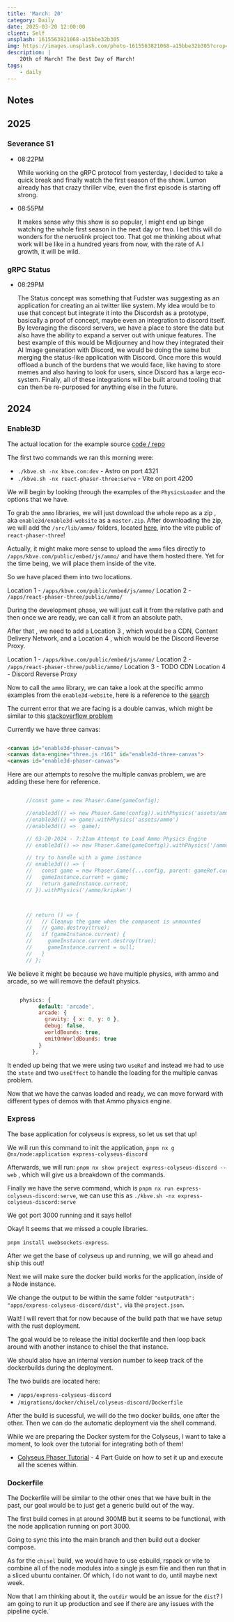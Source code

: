 ```yaml
---
title: 'March: 20'
category: Daily
date: 2025-03-20 12:00:00
client: Self
unsplash: 1615563821068-a15bbe32b305
img: https://images.unsplash.com/photo-1615563821068-a15bbe32b305?crop=entropy&cs=srgb&fm=jpg&ixid=MnwzNjM5Nzd8MHwxfHJhbmRvbXx8fHx8fHx8fDE2ODE3NDg2ODY&ixlib=rb-4.0.3&q=85
description: |
    20th of March! The Best Day of March!
tags:
    - daily
---
```


<Adsense />


## Notes


## 2025

### Severance S1

-   08:22PM

    While working on the gRPC protocol from yesterday, I decided to take a quick break and finally watch the first season of the show.
    Lumon already has that crazy thriller vibe, even the first episode is starting off strong.


-   08:55PM

    It makes sense why this show is so popular, I might end up binge watching the whole first season in the next day or two.
    I bet this will do wonders for the neruolink project too.
    That got me thinking about what work will be like in a hundred years from now, with the rate of A.I growth, it will be wild.

### gRPC Status

-   08:29PM

    The Status concept was something that Fudster was suggesting as an application for creating an ai twitter like system.
    My idea would be to use that concept but integrate it into the Discordsh as a prototype, basically a proof of concept, maybe even an integration to discord itself.
    By leveraging the discord servers, we have a place to store the data but also have the ability to expand a server out with unique features.
    The best example of this would be Midjourney and how they integrated their AI Image generation with Discord, we would be doing the same but merging the status-like application with Discord.
    Once more this would offload a bunch of the burdens that we would face, like having to store memes and also having to look for users, since Discord has a large eco-system.
    Finally, all of these integrations will be built around tooling that can then be re-purposed for anything else in the future.

## 2024


### Enable3D

The actual location for the example source [code / repo](https://github.com/enable3d/enable3d-website/tree/master/src/examples)

The first two commands we ran this morning were: 

- `./kbve.sh -nx kbve.com:dev` - Astro on port 4321
- `./kbve.sh -nx react-phaser-three:serve` - Vite on port 4200

We will begin by looking through the examples of the `PhysicsLoader` and the options that we have.

To grab the `ammo` libraries, we will just download the whole repo as a zip , aka `enable3d/enable3d-website` as a `master.zip`.
After downloading the zip, we will add the `/src/lib/ammo/` folders, located [here](https://github.com/enable3d/enable3d-website/tree/master/src/lib/ammo), into the vite public of `react-phaser-three`!

Actually, it might make more sense to upload the `ammo` files directly to `/apps/kbve.com/public/embed/js/ammo/` and have them hosted there.
Yet for the time being, we will place them inside of the vite.

So we have placed them into two locations. 

Location 1 - `/apps/kbve.com/public/embed/js/ammo/`
Location 2 - `/apps/react-phaser-three/public/ammo/`

During the development phase, we will just call it from the relative path and then once we are ready, we can call it from an absolute path.

After that , we need to add a Location 3 , which would be a CDN, Content Delivery Network, and a Location 4 , which would be the Discord Reverse Proxy.

Location 1 - `/apps/kbve.com/public/embed/js/ammo/`
Location 2 - `/apps/react-phaser-three/public/ammo/`
Location 3 - TODO CDN
Location 4 - Discord Reverse Proxy

Now to call the `ammo` library, we can take a look at the specific ammo examples from the `enable3d-website`, here is a reference to the [search](https://github.com/search?q=repo%3Aenable3d%2Fenable3d-website%20ammo&type=code)

The current error that we are facing is a double canvas, which might be similar to this [stackoverflow problem](https://stackoverflow.com/questions/73910900/why-are-multiple-canvases-being-made-in-my-phaser-react-app)

Currently we have three canvas:

```html

<canvas id="enable3d-phaser-canvas">
<canvas data-engine="three.js r161" id="enable3d-three-canvas">
<canvas id="enable3d-phaser-canvas">

```

Here are our attempts to resolve the multiple canvas problem, we are adding these here for reference.


```javascript

      //const game = new Phaser.Game(gameConfig); 

      //enable3d(() => new Phaser.Game(config)).withPhysics('assets/ammo')
      //enable3d(() => game).withPhysics('assets/ammo')
      //enable3d(() =>  game);

      // 03-20-2024 - 7:21am Attempt to Load Ammo Physics Engine 
      // enable3d(() => new Phaser.Game(gameConfig)).withPhysics('/ammo/kripken')

      // try to handle with a game instance
      // enable3d(() => {
      //   const game = new Phaser.Game({...config, parent: gameRef.current});
      //   gameInstance.current = game;
      //   return gameInstance.current;
      // }).withPhysics('/ammo/kripken')



      // return () => {
      //   // Cleanup the game when the component is unmounted
      //   // game.destroy(true);
      //   if (gameInstance.current) {
      //     gameInstance.current.destroy(true);
      //     gameInstance.current = null;
      //   }
      // };

```

We believe it might be because we have multiple physics, with ammo and arcade, so we will remove the default physics.

```javascript

    physics: {
          default: 'arcade',
          arcade: {
            gravity: { x: 0, y: 0 },
            debug: false,
            worldBounds: true,
            emitOnWorldBounds: true
          }
        },

```

It ended up being that we were using two `useRef` and instead we had to use the `state` and two `useEffect` to handle the loading for the multiple canvas problem.

Now that we have the canvas loaded and ready, we can move forward with different types of demos with that Ammo physics engine.

### Express

The base application for colyseus is express, so let us set that up!

We will run this command to init the application, `pnpm nx g @nx/node:application express-colyseus-discord`

Afterwards, we will run: `pnpm nx show project express-colyseus-discord --web` , which will give us a breakdown of the commands.

Finally we have the serve command, which is `pnpm nx run express-colyseus-discord:serve`, we can use this as `./kbve.sh -nx express-colyseus-discord:serve`

We got port 3000 running and it says hello!

Okay! It seems that we missed a couple libraries. 

`pnpm install uwebsockets-express`.

After we get the base of colyseus up and running, we will go ahead and ship this out!

Next we will make sure the docker build works for the application, inside of a Node instance.

We change the output to be within the same folder `"outputPath": "apps/express-colyseus-discord/dist",` via the `project.json`.

Wait! I will revert that for now because of the build path that we have setup with the rust deployment. 

The goal would be to release the initial dockerfile and then loop back around with another instance to chisel the that instance.

We should also have an internal version number to keep track of the dockerbuilds during the deployment.

The two builds are located here:

- `/apps/express-colyseus-discord`
- `/migrations/docker/chisel/colyseus-discord/Dockerfile`

After the build is sucessful, we will do the two docker builds, one after the other.
Then we can do the automatic deployment via the shell command.

While we are preparing the Docker system for the Colyseus, I want to take a moment, to look over the tutorial for integrating both of them!

- [Colyseus Phaser Tutorial](https://learn.colyseus.io/phaser/1-basic-player-movement) - 4 Part Guide on how to set it up and execute all the scenes within.


### Dockerfile

The Dockerfile will be similar to the other ones that we have built in the past, our goal would be to just get a generic build out of the way.

The first build comes in at around 300MB but it seems to be functional, with the node application running on port 3000.

Going to sync this into the main branch and then build out a docker compose.

As for the `chisel` build, we would have to use esbuild, rspack or vite to combine all of the node modules into a single js esm file and then run that in a sliced ubuntu container.
Of which, I do not want to do, until maybe next week.

Now that I am thinking about it, the `outdir` would be an issue for the `dist`? I am going to run it up production and see if there are any issues with the pipeline cycle.`
